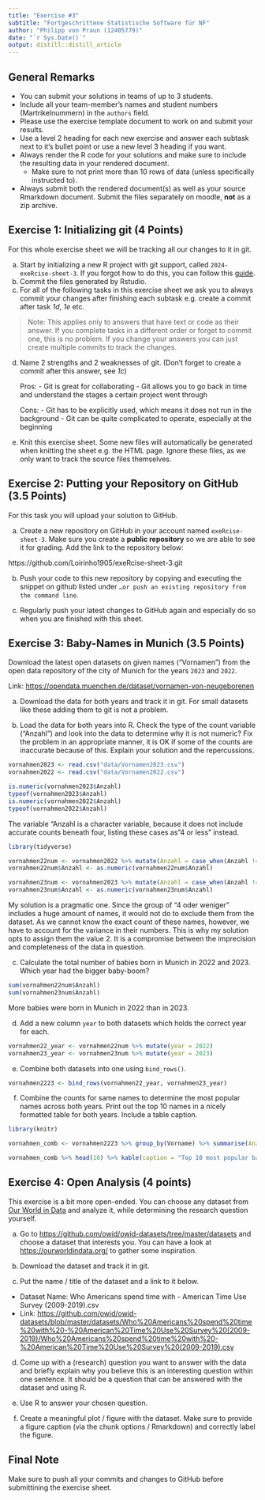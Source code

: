 ```yaml
---
title: "Exercise #3"
subtitle: "Fortgeschrittene Statistische Software für NF"
author: "Philipp von Praun (12405779)"
date: "`r Sys.Date()`"
output: distill::distill_article
---
```


## General Remarks

-   You can submit your solutions in teams of up to 3 students.
-   Include all your team-member's names and student numbers (Martrikelnummern) in the `authors` field.
-   Please use the exercise template document to work on and submit your results.
-   Use a level 2 heading for each new exercise and answer each subtask next to it's bullet point or use a new level 3 heading if you want.
-   Always render the R code for your solutions and make sure to include the resulting data in your rendered document.
    -   Make sure to not print more than 10 rows of data (unless specifically instructed to).
-   Always submit both the rendered document(s) as well as your source Rmarkdown document. Submit the files separately on moodle, **not** as a zip archive.

## Exercise 1: Initializing git (4 Points)

For this whole exercise sheet we will be tracking all our changes to it in git.

a)  Start by initializing a new R project with git support, called `2024-exeRcise-sheet-3`. If you forgot how to do this, you can follow this [guide](https://malikaihle.github.io/Introduction-RStudio-Git-GitHub/rstudio_project.html).
b)  Commit the files generated by Rstudio.
c)  For all of the following tasks in this exercise sheet we ask you to always commit your changes after finishing each subtask e.g. create a commit after task *1d*, *1e* etc.

> Note: This applies only to answers that have text or code as their answer. If you complete tasks in a different order or forget to commit one, this is no problem. If you change your answers you can just create multiple commits to track the changes.

d)  Name 2 strengths and 2 weaknesses of git. (Don't forget to create a commit after this answer, see *1c*)

    Pros: - Git is great for collaborating
          - Git allows you to go back in time and understand the stages a certain project went through
          
    Cons: - Git has to be explicitly used, which means it does not run in the background
          - Git can be quite complicated to operate, especially at the beginning

e)  Knit this exercise sheet. Some new files will automatically be generated when knitting the sheet e.g. the HTML page. Ignore these files, as we only want to track the source files themselves.

## Exercise 2: Putting your Repository on GitHub (3.5 Points)

For this task you will upload your solution to GitHub.

a)  Create a new repository on GitHub in your account named `exeRcise-sheet-3`. Make sure you create a **public repository** so we are able to see it for grading. Add the link to the repository below:

  https://github.com/Loirinho1905/exeRcise-sheet-3.git

b)  Push your code to this new repository by copying and executing the snippet on github listed under `…or push an existing repository from the command line`.

c)  Regularly push your latest changes to GitHub again and especially do so when you are finished with this sheet.

## Exercise 3: Baby-Names in Munich (3.5 Points)

Download the latest open datasets on given names ("Vornamen") from the open data repository of the city of Munich for the years `2023` and `2022`.

Link: <https://opendata.muenchen.de/dataset/vornamen-von-neugeborenen>

a)  Download the data for both years and track it in git. For small datasets like these adding them to git is not a problem.

b)  Load the data for both years into R. Check the type of the count variable ("Anzahl") and look into the data to determine why it is not numeric? Fix the problem in an appropriate manner, it is OK if some of the counts are inaccurate because of this. Explain your solution and the repercussions.

```r
vornahmen2023 <- read.csv("data/Vornamen2023.csv")
vornahmen2022 <- read.csv("data/Vornamen2022.csv")
```

```r
is.numeric(vornahmen2023$Anzahl)
typeof(vornahmen2023$Anzahl)
is.numeric(vornahmen2022$Anzahl)
typeof(vornahmen2022$Anzahl)
```

The variable "Anzahl is a character variable, because it does not include accurate counts beneath four, listing these cases as "4 or less" instead.

```r
library(tidyverse)

vornahmen22num <- vornahmen2022 %>% mutate(Anzahl = case_when(Anzahl != "4 oder weniger" ~ Anzahl, Anzahl == "4 oder weniger" ~ "2"))
vornahmen22num$Anzahl <- as.numeric(vornahmen22num$Anzahl)

vornahmen23num <- vornahmen2023 %>% mutate(Anzahl = case_when(Anzahl != "4 oder weniger" ~ Anzahl, Anzahl == "4 oder weniger" ~ "2"))
vornahmen23num$Anzahl <- as.numeric(vornahmen23num$Anzahl)
```

My solution is a pragmatic one. Since the group of "4 oder weniger" includes a huge amount of names, it would not do to exclude them from the dataset. As we cannot know the exact count of these names, however, we have to account for the variance in their numbers. This is why my solution opts to assign them the value 2. It is a compromise between the imprecision and completeness of the data in question.

c)  Calculate the total number of babies born in Munich in 2022 and 2023. Which year had the bigger baby-boom?

```r
sum(vornahmen22num$Anzahl)
sum(vornahmen23num$Anzahl)
```

More babies were born in Munich in 2022 than in 2023.

d)  Add a new column `year` to both datasets which holds the correct year for each.

```r
vornahmen22_year <- vornahmen22num %>% mutate(year = 2022)
vornahmen23_year <- vornahmen23num %>% mutate(year = 2023)
```

e)  Combine both datasets into one using `bind_rows()`.

```r
vornahmen2223 <- bind_rows(vornahmen22_year, vornahmen23_year)
```

f)  Combine the counts for same names to determine the most popular names across both years. Print out the top 10 names in a nicely formatted table for both years. Include a table caption.

```r
library(knitr)

vornahmen_comb <- vornahmen2223 %>% group_by(Vorname) %>% summarise(Anzahl = sum(Anzahl)) %>% arrange(desc(Anzahl))

vornahmen_comb %>% head(10) %>% kable(caption = "Top 10 most popular baby names in Munich (Germany) in 2022 and 2023, combined")
```


## Exercise 4: Open Analysis (4 points)

This exercise is a bit more open-ended. You can choose any dataset from [Our World in Data](https://ourworldindata.org/) and analyze it, while determining the research question yourself.

a)  Go to <https://github.com/owid/owid-datasets/tree/master/datasets> and choose a dataset that interests you. You can have a look at <https://ourworldindata.org/> to gather some inspiration.

b)  Download the dataset and track it in git.

c)  Put the name / title of the dataset and a link to it below.

-   Dataset Name: Who Americans spend time with - American Time Use Survey (2009-2019).csv
-   Link: <https://github.com/owid/owid-datasets/blob/master/datasets/Who%20Americans%20spend%20time%20with%20-%20American%20Time%20Use%20Survey%20(2009-2019)/Who%20Americans%20spend%20time%20with%20-%20American%20Time%20Use%20Survey%20(2009-2019).csv>

d)  Come up with a (research) question you want to answer with the data and briefly explain why you believe this is an interesting question within one sentence. It should be a question that can be answered with the dataset and using R.



e)  Use R to answer your chosen question.
f)  Create a meaningful plot / figure with the dataset. Make sure to provide a figure caption (via the chunk options / Rmarkdown) and correctly label the figure.

## Final Note

Make sure to push all your commits and changes to GitHub before submittining the exercise sheet.
